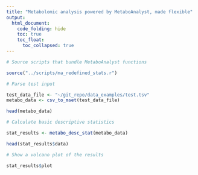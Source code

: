 ```yaml
---
title: "Metabolomic analysis powered by MetaboAnalyst, made flexible"
output: 
  html_document:
    code_folding: hide
    toc: true
    toc_float:
      toc_collapsed: true
---
```


```r
# Source scripts that bundle MetaboAnalyst functions

source("../scripts/ma_redefined_stats.r")
```

```r
# Parse test input

test_data_file <- "~/git_repo/data_examples/test.tsv"
metabo_data <- csv_to_mset(test_data_file)

head(metabo_data)
```

```r
# Calculate basic descriptive statistics

stat_results <- metabo_desc_stat(metabo_data)

head(stat_results$data)
```

```r
# Show a volcano plot of the results

stat_results$plot
```